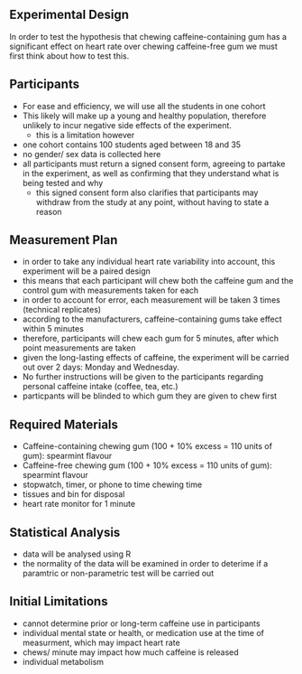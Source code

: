 ## Experimental Design
In order to test the hypothesis that chewing caffeine-containing gum has a significant effect on heart rate over chewing caffeine-free gum we must first think about how to test this.

## Participants
- For ease and efficiency, we will use all the students in one cohort
- This likely will make up a young and healthy population, therefore unlikely to incur negative side effects of the experiment.
    - this is a limitation however
- one cohort contains 100 students aged between 18 and 35
- no gender/ sex data is collected here
- all participants must return a signed consent form, agreeing to partake in the experiment, as well as confirming that they understand what is being tested and why
    - this signed consent form also clarifies that participants may withdraw from the study at any point, without having to state a reason

## Measurement Plan
- in order to take any individual heart rate variability into account, this experiment will be a paired design
- this means that each participant will chew both the caffeine gum and the control gum with measurements taken for each
- in order to account for error, each measurement will be taken 3 times (technical replicates)
- according to the manufacturers, caffeine-containing gums take effect within 5 minutes
- therefore, participants will chew each gum for 5 minutes, after which point measurements are taken
- given the long-lasting effects of caffeine, the experiment will be carried out over 2 days: Monday and Wednesday.
- No further instructions will be given to the participants regarding personal caffeine intake (coffee, tea, etc.)
- particpants will be blinded to which gum they are given to chew first

## Required Materials
- Caffeine-containing chewing gum (100 + 10% excess = 110 units of gum): spearmint flavour
- Caffeine-free chewing gum (100 + 10% excess = 110 units of gum): spearmint flavour
- stopwatch, timer, or phone to time chewing time
- tissues and bin for disposal
- heart rate monitor for 1 minute

## Statistical Analysis
- data will be analysed using R
- the normality of the data will be examined in order to deterime if a paramtric or non-parametric test will be carried out

## Initial Limitations
- cannot determine prior or long-term caffeine use in participants
- individual mental state or health, or medication use at the time of measurment, which may impact heart rate
- chews/ minute may impact how much caffeine is released
- individual metabolism